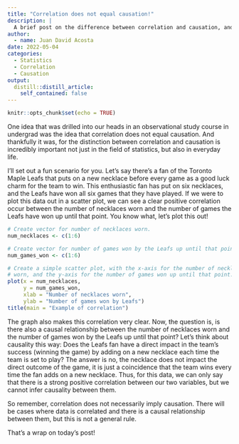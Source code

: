 ```yaml
---
title: "Correlation does not equal causation!"
description: |
  A brief post on the difference between correlation and causation, and why this is important.
author:
  - name: Juan David Acosta
date: 2022-05-04
categories:
  - Statistics
  - Correlation
  - Causation
output:
  distill::distill_article:
    self_contained: false
---
```



```r
knitr::opts_chunk$set(echo = TRUE)
```

One idea that was drilled into our heads in an observational study course in undergrad was the idea that correlation does not equal causation. And thankfully it was, for the distinction between correlation and causation is incredibly important not just in the field of statistics, but also in everyday life.

I'll set out a fun scenario for you. Let's say there's a fan of the Toronto Maple Leafs that puts on a new necklace before every game as a good luck charm for the team to win. This enthusiastic fan has put on six necklaces, and the Leafs have won all six games that they have played. If we were to plot this data out in a scatter plot, we can see a clear positive correlation occur between the number of necklaces worn and the number of games the Leafs have won up until that point. You know what, let's plot this out!

```r
# Create vector for number of necklaces worn.
num_necklaces <- c(1:6)

# Create vector for number of games won by the Leafs up until that point.
num_games_won <- c(1:6)

# Create a simple scatter plot, with the x-axis for the number of necklaces
# worn, and the y-axis for the number of games won up until that point.
plot(x = num_necklaces,
     y = num_games_won,
     xlab = "Number of necklaces worn",
     ylab = "Number of games won by Leafs")
title(main = "Example of correlation")
```

The graph also makes this correlation very clear. Now, the question is, is there also a causal relationship between the number of necklaces worn and the number of games won by the Leafs up until that point? Let's think about causality this way: Does the Leafs fan have a direct impact in the team's success (winning the game) by adding on a new necklace each time the team is set to play? The answer is no, the necklace does not impact the direct outcome of the game, it is just a coincidence that the team wins every time the fan adds on a new necklace. Thus, for this data, we can only say that there is a strong positive correlation between our two variables, but we cannot infer causality between them. 

So remember, correlation does not necessarily imply causation. There will be cases where data is correlated and there is a causal relationship between them, but this is not a general rule.

That's a wrap on today's post!
